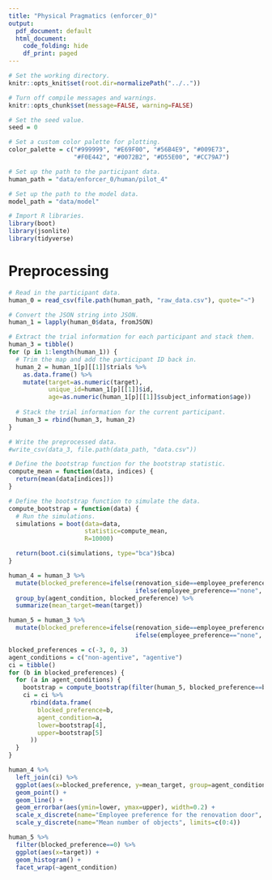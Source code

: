 ```yaml
---
title: "Physical Pragmatics (enforcer_0)"
output:
  pdf_document: default
  html_document:
    code_folding: hide
    df_print: paged
---
```


```r
# Set the working directory.
knitr::opts_knit$set(root.dir=normalizePath("../.."))

# Turn off compile messages and warnings.
knitr::opts_chunk$set(message=FALSE, warning=FALSE)

# Set the seed value.
seed = 0

# Set a custom color palette for plotting.
color_palette = c("#999999", "#E69F00", "#56B4E9", "#009E73",
                  "#F0E442", "#0072B2", "#D55E00", "#CC79A7")

# Set up the path to the participant data.
human_path = "data/enforcer_0/human/pilot_4"

# Set up the path to the model data.
model_path = "data/model"
```

```r
# Import R libraries.
library(boot)
library(jsonlite)
library(tidyverse)
```

# Preprocessing

```r
# Read in the participant data.
human_0 = read_csv(file.path(human_path, "raw_data.csv"), quote="~")

# Convert the JSON string into JSON.
human_1 = lapply(human_0$data, fromJSON)

# Extract the trial information for each participant and stack them.
human_3 = tibble()
for (p in 1:length(human_1)) {
  # Trim the map and add the participant ID back in.
  human_2 = human_1[p][[1]]$trials %>%
    as.data.frame() %>%
    mutate(target=as.numeric(target),
           unique_id=human_1[p][[1]]$id,
           age=as.numeric(human_1[p][[1]]$subject_information$age))
  
  # Stack the trial information for the current participant.
  human_3 = rbind(human_3, human_2)
}

# Write the preprocessed data.
#write_csv(data_3, file.path(data_path, "data.csv"))
```

```r
# Define the bootstrap function for the bootstrap statistic.
compute_mean = function(data, indices) {
  return(mean(data[indices]))
}

# Define the bootstrap function to simulate the data.
compute_bootstrap = function(data) {
  # Run the simulations.
  simulations = boot(data=data,
                     statistic=compute_mean,
                     R=10000)

  return(boot.ci(simulations, type="bca")$bca)
}

human_4 = human_3 %>%
  mutate(blocked_preference=ifelse(renovation_side==employee_preference, 3,
                                   ifelse(employee_preference=="none", 0, -3))) %>%
  group_by(agent_condition, blocked_preference) %>%
  summarize(mean_target=mean(target))

human_5 = human_3 %>%
  mutate(blocked_preference=ifelse(renovation_side==employee_preference, 3,
                                   ifelse(employee_preference=="none", 0, -3)))

blocked_preferences = c(-3, 0, 3)
agent_conditions = c("non-agentive", "agentive")
ci = tibble()
for (b in blocked_preferences) {
  for (a in agent_conditions) {
    bootstrap = compute_bootstrap(filter(human_5, blocked_preference==b, agent_condition==a)$target)
    ci = ci %>%
      rbind(data.frame(
        blocked_preference=b,
        agent_condition=a,
        lower=bootstrap[4],
        upper=bootstrap[5]
      ))
  }
}
```

```r
human_4 %>%
  left_join(ci) %>%
  ggplot(aes(x=blocked_preference, y=mean_target, group=agent_condition, color=agent_condition)) +
  geom_point() +
  geom_line() +
  geom_errorbar(aes(ymin=lower, ymax=upper), width=0.2) +
  scale_x_discrete(name="Employee preference for the renovation door", limits=c(-3:3)) +
  scale_y_discrete(name="Mean number of objects", limits=c(0:4))
```

```r
human_5 %>%
  filter(blocked_preference==0) %>%
  ggplot(aes(x=target)) +
  geom_histogram() +
  facet_wrap(~agent_condition)
```

